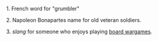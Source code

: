 1. French word for "grumbler"

2. Napoleon Bonapartes name for old veteran soldiers.

3. ''slang'' for someone who enjoys playing [[wargaming#Board wargaming|board wargames]].